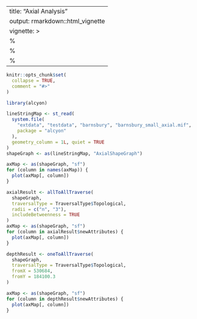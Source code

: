 <!--
SPDX-FileCopyrightText: 2024 Petros Koutsolampros

SPDX-License-Identifier: GPL-3.0-or-later
-->

---
title: "Axial Analysis"
output: rmarkdown::html_vignette
vignette: >
  %\VignetteIndexEntry{Axial Analysis}
  %\VignetteEngine{knitr::rmarkdown}
  %\VignetteEncoding{UTF-8}
---
  
```r
knitr::opts_chunk$set(
  collapse = TRUE,
  comment = "#>"
)
```
  
```r
library(alcyon)

lineStringMap <- st_read(
  system.file(
    "extdata", "testdata", "barnsbury", "barnsbury_small_axial.mif",
    package = "alcyon"
  ),
  geometry_column = 1L, quiet = TRUE
)
shapeGraph <- as(lineStringMap, "AxialShapeGraph")
```

```r
axMap <- as(shapeGraph, "sf")
for (column in names(axMap)) {
  plot(axMap[, column])
}
```

```r
axialResult <- allToAllTraverse(
  shapeGraph,
  traversalType = TraversalType$Topological,
  radii = c("n", "3"),
  includeBetweenness = TRUE
)
axMap <- as(shapeGraph, "sf")
for (column in axialResult$newAttributes) {
  plot(axMap[, column])
}
```
```r
depthResult <- oneToAllTraverse(
  shapeGraph,
  traversalType = TraversalType$Topological,
  fromX = 530684,
  fromY = 184100.3
)

axMap <- as(shapeGraph, "sf")
for (column in depthResult$newAttributes) {
  plot(axMap[, column])
}
```

